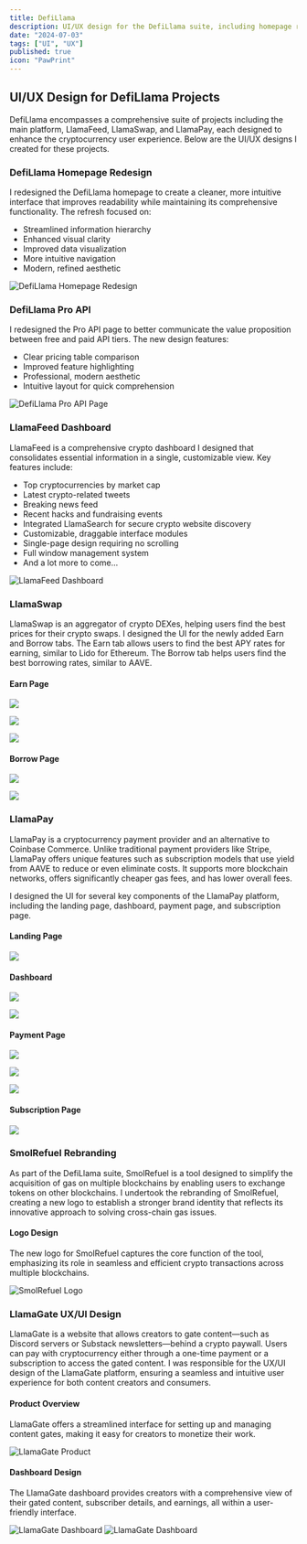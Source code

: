 ```yaml
---
title: DefiLlama
description: UI/UX design for the DefiLlama suite, including homepage redesign, Pro API, LlamaFeed dashboard, LlamaSwap, LlamaPay, SmolRefuel, and LlamaGate. This work involved creating intuitive interfaces for cryptocurrency transactions, content gating, payments, and decentralized finance across multiple blockchain networks.
date: "2024-07-03"
tags: ["UI", "UX"]
published: true
icon: "PawPrint"
---
```


## UI/UX Design for DefiLlama Projects

DefiLlama encompasses a comprehensive suite of projects including the main platform, LlamaFeed, LlamaSwap, and LlamaPay, each designed to enhance the cryptocurrency user experience. Below are the UI/UX designs I created for these projects.

### DefiLlama Homepage Redesign

I redesigned the DefiLlama homepage to create a cleaner, more intuitive interface that improves readability while maintaining its comprehensive functionality. The refresh focused on:

- Streamlined information hierarchy
- Enhanced visual clarity
- Improved data visualization
- More intuitive navigation
- Modern, refined aesthetic

![DefiLlama Homepage Redesign](/images/defillama-homepage.png)

### DefiLlama Pro API

I redesigned the Pro API page to better communicate the value proposition between free and paid API tiers. The new design features:

- Clear pricing table comparison
- Improved feature highlighting
- Professional, modern aesthetic
- Intuitive layout for quick comprehension

![DefiLlama Pro API Page](/images/defillama-pro-api.png)

### LlamaFeed Dashboard

LlamaFeed is a comprehensive crypto dashboard I designed that consolidates essential information in a single, customizable view. Key features include:

- Top cryptocurrencies by market cap
- Latest crypto-related tweets
- Breaking news feed
- Recent hacks and fundraising events
- Integrated LlamaSearch for secure crypto website discovery
- Customizable, draggable interface modules
- Single-page design requiring no scrolling
- Full window management system
- And a lot more to come...

![LlamaFeed Dashboard](/images/llamafeed-dashboard.png)

### LlamaSwap

LlamaSwap is an aggregator of crypto DEXes, helping users find the best prices for their crypto swaps. I designed the UI for the newly added Earn and Borrow tabs. The Earn tab allows users to find the best APY rates for earning, similar to Lido for Ethereum. The Borrow tab helps users find the best borrowing rates, similar to AAVE.

#### Earn Page

![](/images/llamaswap-earn-1.png)

![](/images/llamaswap-earn-2.png)

![](/images/llamaswap-earn-3.png)

#### Borrow Page

![](/images/llamaswap-borrow-1.png)

![](/images/llamaswap-borrow-2.png)

### LlamaPay

LlamaPay is a cryptocurrency payment provider and an alternative to Coinbase Commerce. Unlike traditional payment providers like Stripe, LlamaPay offers unique features such as subscription models that use yield from AAVE to reduce or even eliminate costs. It supports more blockchain networks, offers significantly cheaper gas fees, and has lower overall fees.

I designed the UI for several key components of the LlamaPay platform, including the landing page, dashboard, payment page, and subscription page.

#### Landing Page

![](/images/llamapay-landing.png)

#### Dashboard

![](/images/llamapay-dashboard-1.png)

![](/images/llamapay-dashboard-2.png)

#### Payment Page

![](/images/llamapay-payments-1.png)

![](/images/llamapay-payments-2.png)

![](/images/llamapay-payments-3.png)

#### Subscription Page

![](/images/llamapay-subcriptions-1.png)

### SmolRefuel Rebranding

As part of the DefiLlama suite, SmolRefuel is a tool designed to simplify the acquisition of gas on multiple blockchains by enabling users to exchange tokens on other blockchains. I undertook the rebranding of SmolRefuel, creating a new logo to establish a stronger brand identity that reflects its innovative approach to solving cross-chain gas issues.

#### Logo Design

The new logo for SmolRefuel captures the core function of the tool, emphasizing its role in seamless and efficient crypto transactions across multiple blockchains.

![SmolRefuel Logo](/images/smolrefuel-rebrand.webp)

### LlamaGate UX/UI Design

LlamaGate is a website that allows creators to gate content—such as Discord servers or Substack newsletters—behind a crypto paywall. Users can pay with cryptocurrency either through a one-time payment or a subscription to access the gated content. I was responsible for the UX/UI design of the LlamaGate platform, ensuring a seamless and intuitive user experience for both content creators and consumers.

#### Product Overview

LlamaGate offers a streamlined interface for setting up and managing content gates, making it easy for creators to monetize their work.

![LlamaGate Product](/images/llamagate-product-1.webp)

#### Dashboard Design

The LlamaGate dashboard provides creators with a comprehensive view of their gated content, subscriber details, and earnings, all within a user-friendly interface.

![LlamaGate Dashboard](/images/llamagate-dashboard-1.webp)
![LlamaGate Dashboard](/images/llamagate-dashboard-2.webp)